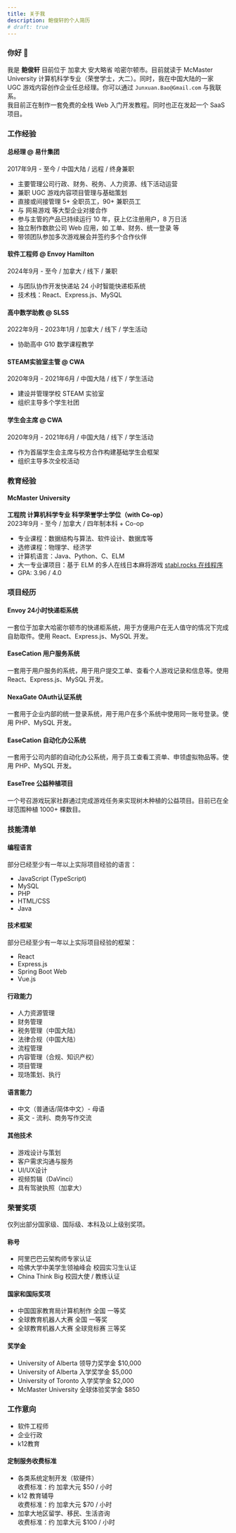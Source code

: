```yaml
---
title: 关于我
description: 鲍俊轩的个人简历
# draft: true
---
```

### 你好 👋 
我是 **鲍俊轩** 目前位于 加拿大 安大略省 哈密尔顿市。目前就读于 McMaster University 计算机科学专业（荣誉学士，大二）。同时，我在中国大陆的一家 UGC 游戏内容创作企业任总经理。你可以通过 `Junxuan.Bao@Gmail.com` 与我联系。  
我目前正在制作一套免费的全栈 Web 入门开发教程。同时也正在发起一个 SaaS 项目。

### 工作经验
#### 总经理 @ 易什集团
2017年9月 - 至今 / 中国大陆 / 远程 / 终身兼职
- 主要管理公司行政、财务、税务、人力资源、线下活动运营
- 兼职 UGC 游戏内容项目管理与基础策划
- 直接或间接管理 5+ 全职员工，90+ 兼职员工
- 与 网易游戏 等大型企业对接合作
- 参与主管的产品已持续运行 10 年，获上亿注册用户，8 万日活
- 独立制作数款公司 Web 应用，如 工单、财务、统一登录 等
- 带领团队参加多次游戏展会并签约多个合作伙伴

#### 软件工程师 @ Envoy Hamilton
2024年9月 - 至今 / 加拿大 / 线下 / 兼职
- 与团队协作开发快递站 24 小时智能快递柜系统
- 技术栈：React、Express.js、MySQL

#### 高中数学助教 @ SLSS
2022年9月 - 2023年1月 / 加拿大 / 线下 / 学生活动
- 协助高中 G10 数学课程教学

#### STEAM实验室主管 @ CWA
2020年9月 - 2021年6月 / 中国大陆 / 线下 / 学生活动
- 建设并管理学校 STEAM 实验室
- 组织主导多个学生社团

#### 学生会主席 @ CWA
2020年9月 - 2021年6月 / 中国大陆 / 线下 / 学生活动
- 作为首届学生会主席与校方合作构建基础学生会框架
- 组织主导多次全校活动

### 教育经验
#### McMaster University
**工程院 计算机科学专业 科学荣誉学士学位（with Co-op）**  
2023年9月 - 至今 / 加拿大 / 四年制本科 + Co-op
- 专业课程：数据结构与算法、软件设计、数据库等
- 选修课程：物理学、经济学
- 计算机语言：Java、Python、C、ELM
- 大一专业课项目：基于 ELM 的多人在线日本麻将游戏 [stabl.rocks 在线程序](https://stabl.rocks/ShowModulePublish?modulePublishId=c7557a7e-004b-446d-97a1-412233bdf9fc)
- GPA: 3.96 / 4.0

### 项目经历
#### Envoy 24小时快递柜系统
一套位于加拿大哈密尔顿市的快递柜系统，用于方便用户在无人值守的情况下完成自助取件。使用 React、Express.js、MySQL 开发。
#### EaseCation 用户服务系统
一套用于用户服务的系统，用于用户提交工单、查看个人游戏记录和信息等。使用 React、Express.js、MySQL 开发。
#### NexaGate OAuth认证系统
一套用于企业内部的统一登录系统，用于用户在多个系统中使用同一账号登录。使用 PHP、MySQL 开发。
#### EaseCation 自动化办公系统
一套用于公司内部的自动化办公系统，用于员工查看工资单、申领虚拟物品等。使用 PHP、MySQL 开发。
#### EaseTree 公益种植项目
一个号召游戏玩家社群通过完成游戏任务来实现树木种植的公益项目。目前已在全球范围种植 1000+ 棵数目。

### 技能清单
#### 编程语言
部分已经至少有一年以上实际项目经验的语言：
 - JavaScript (TypeScript)
 - MySQL
 - PHP
 - HTML/CSS
 - Java
#### 技术框架
部分已经至少有一年以上实际项目经验的框架：
 - React
 - Express.js
 - Spring Boot Web
 - Vue.js
#### 行政能力
 - 人力资源管理
 - 财务管理
 - 税务管理（中国大陆）
 - 法律合规（中国大陆）
 - 流程管理
 - 内容管理（合规、知识产权）
 - 项目管理
 - 现场策划、执行
#### 语言能力
 - 中文（普通话/简体中文）- 母语
 - 英文 - 流利、商务写作交流
#### 其他技术
 - 游戏设计与策划
 - 客户需求沟通与服务
 - UI/UX设计
 - 视频剪辑（DaVinci）
 - 具有驾驶执照（加拿大）

### 荣誉奖项
仅列出部分国家级、国际级、本科及以上级别奖项。
#### 称号
 - 阿里巴巴云架构师专家认证
 - 哈佛大学中美学生领袖峰会 校园实习生认证
 - China Think Big 校园大使 / 教练认证
#### 国家和国际奖项
 - 中国国家教育局计算机制作 全国 一等奖
 - 全球教育机器人大赛 全国 一等奖
 - 全球教育机器人大赛 全球竞标赛 三等奖
#### 奖学金
 - University of Alberta 领导力奖学金 $10,000
 - University of Alberta 入学奖学金 $5,000
 - University of Toronto 入学奖学金 $2,000
 - McMaster University 全球体验奖学金 $850

### 工作意向
 - 软件工程师
 - 企业行政
 - k12教育
#### 定制服务收费标准
 - 各类系统定制开发（软硬件）  
    收费标准：约 加拿大元 $50 / 小时
 - k12 教育辅导  
    收费标准：约 加拿大元 $70 / 小时
 - 加拿大地区留学、移民、生活咨询  
    收费标准：约 加拿大元 $100 / 小时